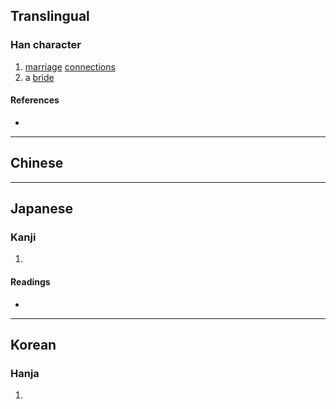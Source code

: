 {{also|姻}}
{{character info/new}}
==Translingual==

===Han character===
{{Han char|rn=38|rad=女|as=08|sn=11|four=|canj=VLXL|ids=⿰女𣶒}}

# [[marriage]] [[connection]]s
# a [[bride]]

====References====
* {{Han ref|kx=0265.110|dkj=06429|dj=0532.090|hdz=21066.190|uh=5A63|ud=23139}}

----

==Chinese==
{{zh-see|姻|v}}

----

==Japanese==

===Kanji===
{{ja-kanji|grade=|rs=女08}}

# {{rfdef|ja|sort=女08}}

====Readings====
* {{ja-readings|on=[[いん]] (in)|kun=}}

----

==Korean==

===Hanja===
{{ko-hanja|hangeul=인|rv=in|mr=in}}

# {{rfdef|ko|sort=女08}}